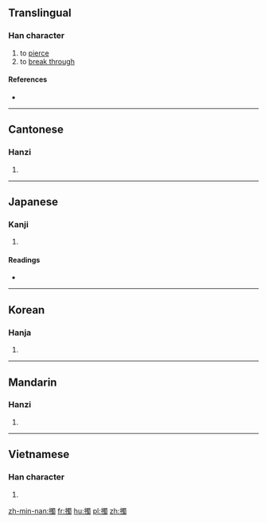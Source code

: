 ==Translingual==

===Han character===
{{Han char|rn=64|rad=手|as=13|sn=16|four=56027|canj=QWLI,XQWLI|ids=⿰扌蜀}}

# to [[pierce]]
# to [[break through]]

====References====
* {{Han ref|kx=0458.080|dkj=12799|dj=0806.240|hdz=31970.030|uh=64C9|ud=25801|bh=E9A8|bd=59816}}

----

==Cantonese==

===Hanzi===
{{yue-hanzi|jyut=[[cok3]]|y=chok3}}

# {{defn|lang=yue|sort=手13}}

----

==Japanese==

===Kanji===
{{ja-kanji|grade=|rs=手13}}

# {{defn|lang=ja|sort=手13}}

====Readings====
* {{ja-readings|on=[[さく]] (saku), [[たく]] (taku), [[しょく]] (shoku), [[ぞく]] (zoku)|kun=[[さす]] (sasu)}}

----

==Korean==

===Hanja===
{{ko-hanja|hangeul=착|eumhun=|rv=chak|mr=ch'ak|y=chak}}

# {{defn|lang=ko|sort=手13}}

----

==Mandarin==

===Hanzi===
{{cmn-hanzi|pin=[[chuò]] ([[chuo4]]), [[chuō]] ([[chuo1]])|wg=ch'o<sup>4</sup>, ch'o<sup>1</sup>}}

# {{defn|lang=cmn|sort=手13}}

----

==Vietnamese==

===Han character===
{{vi-readings|rs=手13| hanviet = thọc}}

# {{defn|lang=vi|sort=手13}}

[[zh-min-nan:擉]]
[[fr:擉]]
[[hu:擉]]
[[pl:擉]]
[[zh:擉]]
